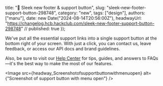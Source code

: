   title: "💫 Sleek new footer & support button",
  slug: "sleek-new-footer-support-button-298748",
  category: "new",
  tags: ["design"],
  authors: ["manu"],
  date: new Date("2024-08-14T20:56:00Z"),
  headwayUrl: "https://changelog.hcb.hackclub.com/sleek-new-footer-support-button-298748" // published: true
});

We've put all the essential support links into a single support button at the bottom right of your screen. With just a click, you can contact us, leave feedback, or access our API docs and brand guidelines.

Also, be sure to visit our [Help Center](https://help.hcb.hackclub.com) for tips, guides, and answers to FAQs—it's the best way to make the most of our features.


      
<Image src={headway_Screenshotofsupportbuttonwithmenuopen} alt={"Screenshot of support button with menu open"} />

